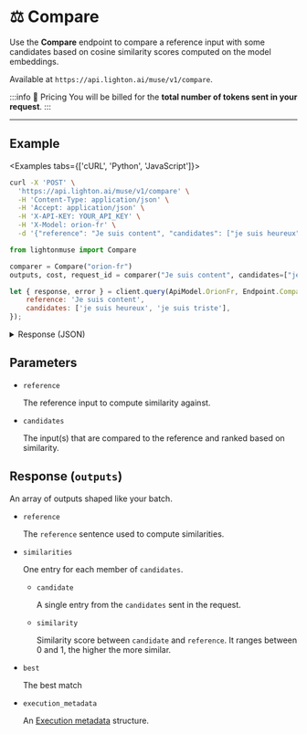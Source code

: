 
# ⚖️ Compare

Use the **Compare** endpoint to compare a reference input with some candidates based on cosine similarity scores computed on the model embeddings.

Available at `https://api.lighton.ai/muse/v1/compare`.

:::info 💸️ Pricing
You will be billed for the **total number of tokens sent in your request**.
:::

---

## Example

<Examples tabs={['cURL', 'Python', 'JavaScript']}>

```bash
curl -X 'POST' \
  'https://api.lighton.ai/muse/v1/compare' \
  -H 'Content-Type: application/json' \
  -H 'Accept: application/json' \
  -H 'X-API-KEY: YOUR_API_KEY' \
  -H 'X-Model: orion-fr' \
  -d '{"reference": "Je suis content", "candidates": ["je suis heureux", "je suis triste"]}'
```

```python
from lightonmuse import Compare

comparer = Compare("orion-fr")
outputs, cost, request_id = comparer("Je suis content", candidates=["je suis heureux", "je suis triste"])
```

```js
let { response, error } = client.query(ApiModel.OrionFr, Endpoint.Compare, {
    reference: 'Je suis content',
    candidates: ['je suis heureux', 'je suis triste'],
});
```

</Examples>

<details>
<summary>Response (JSON)</summary>

```json
{
    "request_id": "36fdde13-2bf7-4952-81c0-df206c72126e",
    "outputs": [
        [
            {
                "reference": "Je suis content",
                "similarities": [
                    {
                        "candidate": "je suis heureux",
                        "similarity": 0.9340229034423828
                    },
                    {
                        "candidate": "je suis triste",
                        "similarity": 0.8432836532592773
                    }
                ],
                "best": "je suis heureux",
                "execution_metadata": {
                    "cost": {
                        "tokens_used": 9,
                        "tokens_input": 9,
                        "tokens_generated": 0,
                        "cost_type": "orion-fr@default",
                        "batch_size": 3
                    },
                    "finish_reason": "length"
                }
            }
        ]
    ],
    "costs": {
        "orion-fr@default": {
            "total_tokens_used": 9,
            "total_tokens_input": 9,
            "total_tokens_generated": 0,
            "batch_size": 3
        }
    }
}
```

</details>

## Parameters

-   `reference` <ParamType type="string" /> <ParamWarning warning="⚠️ required" />

    The reference input to compute similarity against.

-   `candidates` <ParamType type="array[string]" /> <ParamWarning warning="⚠️ required" />

    The input(s) that are compared to the reference and ranked based on similarity.

## Response (`outputs`)

An array of outputs shaped like your batch.

-   `reference` <ParamType type="string" />

    The `reference` sentence used to compute similarities.

-   `similarities` <ParamType type="array[object]" />

    One entry for each member of `candidates`.

    -   `candidate` <ParamType type="string" />

        A single entry from the `candidates` sent in the request.

    -   `similarity` <ParamType type="float" />

        Similarity score between `candidate` and `reference`. It ranges between 0 and 1, the higher the more similar.

-   `best` <ParamType type="string" />

    The best match

-   `execution_metadata` <ParamType type="ExecutionMetadata" />

    An [Execution metadata](/api/specifications/responses/#execution-metadata) structure.
